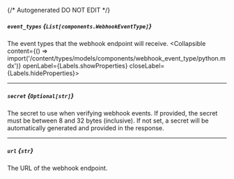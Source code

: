 {/* Autogenerated DO NOT EDIT  */}

##### `event_types` *{`List[components.WebhookEventType]`}*
The event types that the webhook endpoint will receive.
<Collapsible content={() => import('/content/types/models/components/webhook_event_type/python.mdx')} openLabel={Labels.showProperties} closeLabel={Labels.hideProperties}>
</Collapsible>

---
##### `secret` *{`Optional[str]`}*
The secret to use when verifying webhook events. If provided, the
secret must be between 8 and 32 bytes (inclusive). If not set, a
secret will be automatically generated and provided in the
response.


---
##### `url` *{`str`}*
The URL of the webhook endpoint.



